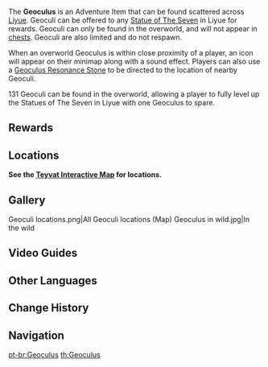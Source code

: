 {{Item Infobox
|id           = 107003
|image        = Item Geoculus.png|Icon
|type         = Adventure Items
|group        = Oculi
|invCategory  = Precious Items
|description  = A substance that has accumulated intense Geo energy. Offer it to the Statue and help reinstate the power it has lost over the years.
|source1      = Found in [[Liyue]]
}}
The '''Geoculus''' is an Adventure Item that can be found scattered across [[Liyue]]. Geoculi can be offered to any [[Statue of The Seven]] in Liyue for rewards. Geoculi can only be found in the overworld, and will not appear in [[chests]]. Geoculi are also limited and do not respawn.

When an overworld Geoculus is within close proximity of a player, an icon will appear on their minimap along with a sound effect. Players can also use a [[Geoculus Resonance Stone]] to be directed to the location of nearby Geoculi.

131 Geoculi can be found in the overworld, allowing a player to fully level up the Statues of The Seven in Liyue with one Geoculus to spare.

==Rewards==
{{Transclude|Statue of The Seven|Liyue|main=1}}

==Locations==
'''See the [https://webstatic-sea.mihoyo.com/app/ys-map-sea/index.html#/map/2?shown_types=6 Teyvat Interactive Map] for locations.'''

==Gallery==
<gallery hideaddbutton="true" captionalign="center">
Geoculi locations.png|All Geoculi locations (Map)
Geoculus in wild.jpg|In the wild
</gallery>

==Video Guides==
{{EVT
|video1   = https://youtu.be/g55rW-aBzPo
|caption1 = Fast Route Guide
}}

==Other Languages==
{{Other Languages
|en      = Geoculus
|zhs     = 散失的岩神瞳
|zhs_rm  = Sànshī de Yánshén Tóng
|zht     = 散失的岩神瞳
|zht_rm  = Sànshī de Yánshén Tóng
|zh_tl   = Missing Pupil of the Geo Archon
|ja      = {{Rubi|失|うしな|われた|&nbsp;|岩|がん|神|しん|の|&nbsp;|瞳|ひとみ}}
|ja_rm   = Ushinawareta Ganshin no Hitomi
|ja_tl   = Missing Pupil of the Geo Archon
|ko      = 바위 {{tt|신|神}}의 눈{{tt|동자|瞳子}}
|ko_rm   = Bawi Sin-ui Nundongja
|ko_tl   = Pupil of the Rock God
|es      = Geóculus perdido
|es_tl   = Lost Geoculus
|fr      = Géoculus
|ru      = Геокул
|th      = Geoculus
|vi      = Nham Thần Đồng
|vi_tl   = 
|de      = Verlorener Geoculus
|de_tl   = Lost Geoculus
|id      = Geoculus
|pt      = Geoculus
}}

==Change History==
{{Change History|1.0}}

==Navigation==
{{Exploration Navbox}}

[[pt-br:Geoculus]]
[[th:Geoculus]]